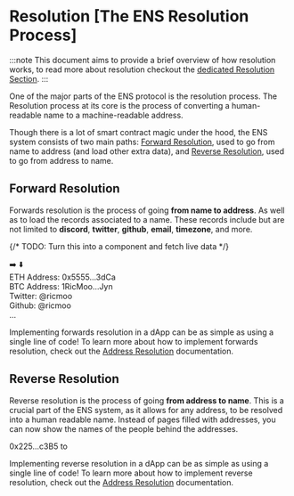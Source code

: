 
# Resolution [The ENS Resolution Process]

:::note
This document aims to provide a brief overview of how resolution works, to
read more about resolution checkout the [dedicated Resolution
Section](/resolution).
:::

One of the major parts of the ENS protocol is the resolution process. The Resolution process at its core is the process of converting a human-readable name to a machine-readable address.

Though there is a lot of smart contract magic under the hood, the ENS system consists of two main paths: [Forward Resolution](#forward-resolution), used to go from name to address (and load other extra data), and [Reverse Resolution](#reverse-resolution), used to go from address to name.

## Forward Resolution

Forwards resolution is the process of going **from name to address**. As well as to load the records associated to a name.
These records include but are not limited to **discord**, **twitter**, **github**, **email**, **timezone**, and more.

{/* TODO: Turn this into a component and fetch live data */}

<Card>
  <div className="flex flex-col items-center justify-center gap-2 sm:flex-row sm:gap-6">
    <EnsProfile name="ricmoo.eth" hideAddress />
    <span className="hidden sm:block">➡️</span>
    <span className="block sm:hidden">⬇️</span>
    <Card className="w-64 rounded-md p-4">
      <div>
        <span className="font-extrabold">ETH Address:</span> 0x5555...3dCa
      </div>
      <div>
        <span className="font-extrabold">BTC Address:</span> 1RicMoo...Jyn
      </div>
      <div>
        <span className="font-extrabold">Twitter:</span> @ricmoo
      </div>
      <div>
        <span className="font-extrabold">Github:</span> @ricmoo
      </div>
      <span className="font-extrabold">...</span>
    </Card>
  </div>
</Card>

Implementing forwards resolution in a dApp can be as simple as using a single line of code!
To learn more about how to implement forwards resolution, check out the [Address Resolution](/web/resolution) documentation.

## Reverse Resolution

Reverse resolution is the process of going **from address to name**. This is a crucial part of the ENS system, as it allows for any address, to be resolved into a human readable name.
Instead of pages filled with addresses, you can now show the names of the people behind the addresses.

<Card className="flex items-center justify-center gap-2">
  <span className="font-medium">0x225...c3B5</span>
  <span>to</span>
  <EnsProfile name="nick.eth" hideAddress />
</Card>

Implementing reverse resolution in a dApp can be as simple as using a single line of code!
To learn more about how to implement reverse resolution, check out the [Address Resolution](/web/reverse) documentation.
